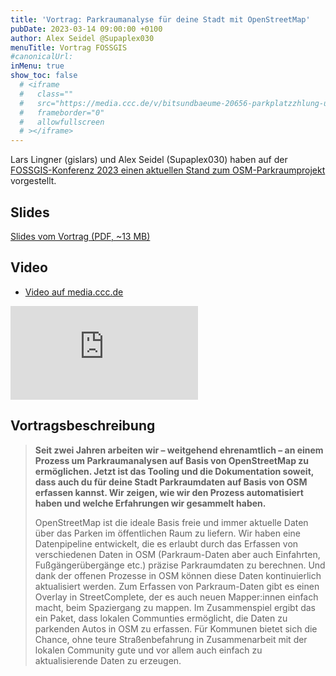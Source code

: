 ```yaml
---
title: 'Vortrag: Parkraumanalyse für deine Stadt mit OpenStreetMap'
pubDate: 2023-03-14 09:00:00 +0100
author: Alex Seidel @Supaplex030
menuTitle: Vortrag FOSSGIS
#canonicalUrl:
inMenu: true
show_toc: false
  # <iframe
  #   class=""
  #   src="https://media.ccc.de/v/bitsundbaeume-20656-parkplatzzhlung-und-parkraumanalysen-mit-openstreetmap/oembed"
  #   frameborder="0"
  #   allowfullscreen
  # ></iframe>
---
```


Lars Lingner (gislars) und Alex Seidel (Supaplex030) haben auf der [FOSSGIS-Konferenz 2023 einen aktuellen Stand zum OSM-Parkraumprojekt](https://pretalx.com/fossgis2023/talk/VPG9WE/) vorgestellt.

## Slides

[Slides vom Vortrag (PDF, ~13 MB)](/public/images/posts/fossgis_2023_parkraumanalyse_für_deine_stadt.pdf)

## Video

- [Video auf media.ccc.de](https://media.ccc.de/v/fossgis2023-23697-parkraumanalyse-fr-deine-stadt-mit-openstreetmap)

<div class="aspect-w-16 aspect-h-9 w-full mt-10">
<iframe class="" src="https://media.ccc.de/v/fossgis2023-23697-parkraumanalyse-fr-deine-stadt-mit-openstreetmap/oembed" frameborder="0" allowfullscreen></iframe>
</div>

## Vortragsbeschreibung

> **Seit zwei Jahren arbeiten wir – weitgehend ehrenamtlich – an einem Prozess um Parkraumanalysen auf Basis von OpenStreetMap zu ermöglichen. Jetzt ist das Tooling und die Dokumentation soweit, dass auch du für deine Stadt Parkraumdaten auf Basis von OSM erfassen kannst. Wir zeigen, wie wir den Prozess automatisiert haben und welche Erfahrungen wir gesammelt haben.**
>
> OpenStreetMap ist die ideale Basis freie und immer aktuelle Daten über das Parken im öffentlichen Raum zu liefern. Wir haben eine Datenpipeline entwickelt, die es erlaubt durch das Erfassen von verschiedenen Daten in OSM (Parkraum-Daten aber auch Einfahrten, Fußgängerübergänge etc.) präzise Parkraumdaten zu berechnen. Und dank der offenen Prozesse in OSM können diese Daten kontinuierlich aktualisiert werden. Zum Erfassen von Parkraum-Daten gibt es einen Overlay in StreetComplete, der es auch neuen Mapper:innen einfach macht, beim Spaziergang zu mappen. Im Zusammenspiel ergibt das ein Paket, dass lokalen Communties ermöglicht, die Daten zu parkenden Autos in OSM zu erfassen. Für Kommunen bietet sich die Chance, ohne teure Straßenbefahrung in Zusammenarbeit mit der lokalen Community gute und vor allem auch einfach zu aktualisierende Daten zu erzeugen.
